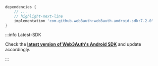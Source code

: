 ```groovy
dependencies {
    // ...
    // highlight-next-line
    implementation 'com.github.web3auth:web3auth-android-sdk:7.2.0'
}
```

:::info Latest-SDK

Check the
**[latest version of Web3Auth's Android SDK](https://github.com/Web3Auth/web3auth-android-sdk/releases)**
and update accordingly.

:::
